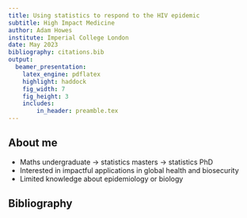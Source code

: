 ```yaml
---
title: Using statistics to respond to the HIV epidemic
subtitle: High Impact Medicine
author: Adam Howes
institute: Imperial College London
date: May 2023
bibliography: citations.bib
output:
  beamer_presentation:
    latex_engine: pdflatex
    highlight: haddock
    fig_width: 7 
    fig_height: 3
    includes:
        in_header: preamble.tex
---
```


## About me

* Maths undergraduate $\to$ statistics masters $\to$ statistics PhD
* Interested in impactful applications in global health and biosecurity
* Limited knowledge about epidemiology or biology

## 

<!-- ## Background -->

<!-- ::: columns -->

<!-- :::: column -->

<!-- * In sub-Saharan Africa, adolescent girls and young women (AGYW) aged 15-29 are disproportionately at risk of HIV infection -->
<!--   * 28% of population and 44% of new infections -->
<!-- * This disparity is because of: -->
<!--   1. Younger age at first sex -->
<!--   2. Age patterns of sexual mixing -->
<!--   3. Structural vulnerabilities and power imbalances -->
<!--   4. Increased susceptibility to HIV infection -->

<!-- :::: -->

<!-- :::: column -->

<!-- ```{r echo=FALSE, out.width = "125px", fig.cap="Tweet from UNAIDS"} -->
<!-- knitr::include_graphics("tweet.png") -->
<!-- ``` -->

<!-- :::: -->

<!-- ::: -->

<!-- ## Prevention packages -->

<!-- * Prevention options can be divided into two: -->
<!--   1. Core package -->
<!--   2. Intensified interventions -->
<!-- * Insufficient resources to offer the more costly intensified interventions to all AGYW -->

<!-- \begin{center} -->
<!-- \begin{tcolorbox}[width=0.9\textwidth, colframe={title}, colback={white}, title={}] -->
<!-- $\implies$ How should interventions be prioritised to have the greatest impact? -->
<!-- \end{tcolorbox} -->
<!-- \end{center} -->

<!-- ## Stratified prevention -->

<!-- ::: columns -->

<!-- :::: column -->

<!-- * Global AIDS strategy 2021-2026 proposed stratifying HIV prevention for AGYW based on -->
<!--   1. Population-level HIV incidence -->
<!--   2. Individual-level sexual risk behaviour -->
<!-- * The two most proximal drivers of sexual transmission -->

<!-- :::: -->

<!-- :::: column -->

<!-- ```{r echo=FALSE, out.width = "125px", fig.cap="Global AIDS strategy"} -->
<!-- knitr::include_graphics("global-aids-strategy.png") -->
<!-- ``` -->

<!-- :::: -->

<!-- ::: -->

<!-- ## Scope for our work -->

<!-- ### Goals -->

<!-- 1. Enable implementation of prevention stratified by incidence and behaviour -->
<!-- 2. Assess the benefits of such approaches: is it worth it? -->

<!-- ### Approach -->

<!-- 1. Estimate the proportion of AGYW in four behavioural risk groups at a district level (in 13 countries identified as priority by The Global Fund) -->
<!-- 2. Analyze the new infections which could be reached by different stratified prevention strategies -->

<!-- ## Data -->

<!-- * Sexual behaviour data from household surveys to place respondents into $K = 4$ risk groups: -->
<!--   1. $k = 1$ Not sexually active -->
<!--   2. $k = 2$ One cohabiting sexual partner -->
<!--   3. $k = 3$ Non-regular sexual partner(s) -->
<!--   4. $k = 4$ Female sex workers -->
<!-- * District-level HIV incidence, prevalence, population size estimates from the Naomi model [@eaton2021naomi] -->
<!--   * Combines survey and programmatic data to estimate indicators in the general population -->
<!-- * Risk ratios from ALPHA network analysis [@slaymaker2020croi] and UNAIDS analysis led by Keith Sabin -->
<!--   * 10 longitudinal studies: https://alpha.lshtm.ac.uk/ -->

<!-- ## -->

<!-- ```{r echo=FALSE, out.width = "400px"} -->
<!-- knitr::include_graphics("depends/category-flowchart.pdf") -->
<!-- ``` -->

<!-- ## -->

<!-- ```{r echo=FALSE, out.width = "400px"} -->
<!-- knitr::include_graphics("depends/available-surveys.png") -->
<!-- ``` -->

<!-- ## Two-stage model for risk group proportions -->

<!-- \begin{center} -->
<!-- \begin{tcolorbox}[width=0.9\textwidth, colframe={title}, colback={white}, title={}] -->
<!-- How do we deal with the fact that only some of the surveys included a transactional sex question? This question is required to differentiate between the $k = 3$ and $k = 4$ risk groups -->
<!-- \end{tcolorbox} -->
<!-- \end{center} -->

<!-- * Our approach was to fit a two-stage model -->
<!--   1. Spatio-temporal multinomial logistic regression model for the proportion of AGYW in the $k = 1, 2, 3^{+}$ risk groups, using all 47 surveys -->
<!--   2. Spatial logistic regression model for the proportion of those in the $k = 3^{+} = \{3, 4\}$ risk groups who are in the $k = 4$ risk group, using only the 13 surveys with a specific transactional sex question -->

<!-- ## Notation -->

<!-- * $k \in \{1, \ldots, 4\}$: risk groups -->
<!-- * $i \in \{1, \ldots, n\}$: districts -->
<!-- * $c[i] \in \{\text{Botswana}, \ldots, \text{Zimbabwe}\}$: country containing district $i$ -->
<!-- * $t \in \{1999, \ldots, 2018\}$: years -->
<!-- * $a \in \{\text{15-19}, \text{20-24}, \text{25-29}\}$: age groups -->
<!-- * $y_{ita}^\star = (y_{ita1}^\star, y_{ita2}^\star, y_{ita3}^\star, y_{ita4}^\star)$: survey weighted multinomial observations -->
<!-- * $m_{ita}^\star$: survey weighted multinomial sample size -->

<!-- ## Multinomial logistic regression model -->

<!-- * Would like to use integrated nested Laplace approximations for fast, accurate inference, but `R-INLA` is not compatible with multinomial likelihoods because they depend on multiple elements of the latent field -->
<!-- * Instead, use that multinomial logistic regression models can be recast as a Poisson log-linear models using the Poisson trick -->
<!-- * This works because conditional on their sum, Poisson counts are jointly multinomially distributed -->
<!-- * If you include observation-specific random effects $\theta_{ita} \sim \mathcal{N}(0, 1000^2)$ in the linear predictor $\eta_{itak} = \theta_{ita} + \cdots$ then the sample sizes $m_{ita}^\star$ can be exactly recovered, ensuring the models are actually the same -->

<!-- ## Multinomial logistic regression model -->

<!-- \begin{align*} -->
<!--     y_{itak}^\star &\sim \text{xPoisson}(\lambda_{itak}) \\ -->
<!--     \log(\lambda_{itak}) &= \theta_{ita} + \beta_k + \zeta_{c[i]k} + \alpha_{ac[i]k} + \phi_{ik} + \gamma_{tk} + \delta_{itk}. -->
<!-- \end{align*} -->

<!-- * The terms are -->
<!--   * $\theta_{ita}$: observation (IID) -->
<!--   * $\beta_k$: category (IID) -->
<!--   * $\zeta_{ck}$: country-category (IID x IID) -->
<!--   * $\alpha_{ack}$: age-country-category (IID x IID x IID) -->
<!--   * $\phi_{ik}$: space-category ({IID, **Besag**} x IID) -->
<!--   * $\gamma_{tk}$: year-category ({**IID**, AR1} x IID) -->
<!--   * $\delta_{itk}$: space-year-category (Implemented but crashing on cluster at the moment...) -->
<!-- * Without category interactions, any effect will be washed out when we apply softmax to get the probabilities! -->

<!-- ##  -->

<!-- ```{r echo=FALSE, warning =FALSE, out.width="350px", fig.cap = "The Besag model, $\\phi_i \\, | \\, \\phi_{-i} \\sim \\mathcal{N} \\left(\\frac{1}{n_{\\delta i}} \\sum_{j: j \\sim i} \\phi_j, \\frac{1}{n_{\\delta i}\\tau_\\phi} \\right)$, operates on the neighbourhood graph."} -->
<!-- areas <- sf::read_sf("depends/zwe_areas.geojson") -->

<!-- areas %>% -->
<!--   filter(area_level == 2) %>% -->
<!--   bsae::plot_graph(add_geography = TRUE) -->
<!-- ``` -->

<!-- ## Multinomial logistic regression model -->

<!-- * Independent penalised complexity [@simpson2017penalising] priors on all standard deviation parameters with $\sigma = 0$ and $\mathbb{P}(\sigma > 2.5 = 0.01)$ -->
<!--   * Sidenote, I'm interested as to if joint priors might be more suitable -->
<!-- * Possible (but tricky) to define all these interactions in `R-INLA` by combination of the `group` and `replicate` options -->
<!--   * Check out the `aaa_fit_multi-sexbehav-sae` report if you're interested! -->
<!-- * Used sum-to-zero constraints to make posterior inferences interpretable -->
<!--   * Because we're interested in the contribution of each random effect to total variance -->
<!-- * Model comparison via CPO statistic -->

<!-- ## Logistic regression model -->

<!-- \begin{align*} -->
<!--     y_{ia4}^\star &\sim \text{Binomial} \left( y_{ia3}^\star + y_{ia4}^\star, q_{ia} \right), \label{eq:logistic-regression} \\ -->
<!--     q_{ia} &= \text{logit}^{-1} \left( \eta_{ia} \right), \\ -->
<!--     \eta_{ia} &= \beta_0 +  \zeta_{c[i]} + \alpha_{ac[i]} + \phi_i + \beta_{\texttt{cfsw}} \texttt{cfsw}_{c[i]}. -->
<!-- \end{align*} -->

<!-- * The terms are -->
<!--   * $\beta_0$: intercept -->
<!--   * $\zeta_{c[i]}$: country effects (IID) -->
<!--   * $\alpha_{ac[i]}$ age-country effects (IID) -->
<!--   * $\phi_i$: spatial effects (IID, **Besag**) -->
<!--   * Clients of FSW covariates (`cfswever`, **`cfswrecent`**) [@hodgins2022population] -->

<!-- ## Combination and FSW adjustment -->

<!-- * Take 1000 samples from each model, then manipulate suitably to generate estimates for all four risk groups -->
<!-- * We adjusted the samples from the $k = 4$ risk group to match age-country FSW estimates, reallocating into non-regular partner(s) -->
<!--   * Obtained these by disaggregating @stevens2022estimating by age using estimates of sexually active population from @nguyen2022trends -->

<!-- \begin{center} -->
<!-- \begin{tcolorbox}[width=0.9\textwidth, colframe={title}, colback={white}, title={}] -->
<!-- $\implies$ Estimates of risk group proportions $p_{itak}$ by district, year and age group -->
<!-- \end{tcolorbox} -->
<!-- \end{center} -->

<!-- ## -->

<!-- ```{r echo=FALSE, out.width="350px", fig.cap = "We found a geographic discontinuity in behaviour between Southern and Eastern Africa."} -->
<!-- knitr::include_graphics("depends/aids-abstract-A.pdf") -->
<!-- ``` -->

<!-- ## -->

<!-- ```{r echo=FALSE, out.width="350px", fig.cap = "Viewing the discontinuity another way."} -->
<!-- knitr::include_graphics("depends/aids-abstract-B.pdf") -->
<!-- ``` -->

<!-- ## -->

<!-- ```{r echo=FALSE, out.width="350px", fig.cap = "Proportions of variance explained."} -->
<!-- knitr::include_graphics("depends/aaa-variance-proportions.pdf") -->
<!-- ``` -->

<!-- ## Benefits of our modelled risk group estimates -->

<!-- * Integration of all relevant surveys -->
<!--   * Two-stage approach allowed estimating FSW proportion even for surveys without a specific transactional sex question -->
<!-- * Alleivating small-sample sizes by borrowing information -->
<!--   * We borrowed information across space, between countries and over surveys so that our estimates more plausibly reflect spatial heterogeneity -->
<!-- * Estimates where there isn't direct data -->
<!--   * Although some people think of this as "making up data", the data almost never "speak for themselves" (everything is a model) -->
<!--   * Uncertainty should be higher in regions with infilling: important to transparently communicate this -->

<!-- ## -->

<!-- ```{r echo=FALSE, out.width = "350px", fig.cap = "Illustration of the problem with direct survey estimates."} -->
<!-- knitr::include_graphics("depends/model-direct-benefits.png") -->
<!-- ``` -->

<!-- ## HIV prevalence and incidence by risk group -->

<!-- * We used our risk group proportion estimates together with incidence relative risk ratios and prevalence ratios to disaggregate general population HIV estimates in the most recent year -->
<!-- * Disaggregated number of new infections on a linear scale, and people living with HIV (PLHIV) on a logit scale -->
<!--   * Using a linear scale for PLHIV resulted in prevalences outside $[0, 1]$ -->

<!-- \begin{center} -->
<!-- \begin{tcolorbox}[width=0.9\textwidth, colframe={title}, colback={white}, title={}] -->
<!-- $\implies$ Estimates of HIV incidence $\lambda_{iak}$, number of new HIV infections $I_{iak}$, HIV prevalence $\rho_{iak}$ and PLHIV $H_{iak}$ by district, age group and risk group -->
<!-- \end{tcolorbox} -->
<!-- \end{center} -->

<!-- ## Prioritisation with risk group information -->

<!-- * Suppose we have all of the information (district, age, and risk group) -->
<!-- * Which are the strata with highest incidence? -->

<!-- ```{r include=FALSE} -->
<!-- df <- readr::read_csv("depends/incidence-district-sexbehav.csv") -->

<!-- df_area_age_behav <- df %>% -->
<!--   select(area_id, age_group, population_nosex12m, incidence_nosex12m, starts_with("population_sex"), starts_with("incidence_sex")) %>% -->
<!--   pivot_longer( -->
<!--     cols = starts_with("population") | starts_with("incidence"), -->
<!--     names_to = c("indicator", "category"), -->
<!--     names_sep = "_" -->
<!--   ) %>% -->
<!--   pivot_wider( -->
<!--     id_cols = c("area_id", "age_group", "category"), -->
<!--     names_from = "indicator", -->
<!--     values_from = "value" -->
<!--   ) -->
<!-- ``` -->

<!-- ```{r echo=FALSE} -->
<!-- df_area_age_behav %>% -->
<!--   arrange(desc(incidence)) %>% -->
<!--   head() %>% -->
<!--   knitr::kable(digits = 2) -->
<!-- ``` -->

<!-- ## Prioritisation without risk group information -->

<!-- * What about if we lost the risk group information? Now what are the strata with the highest incidence? -->

<!-- ```{r include=FALSE} -->
<!-- df_area_age <- df_area_age_behav %>% -->
<!--   group_by(area_id, age_group) %>% -->
<!--   summarise( -->
<!--     incidence = sum(incidence * population, na.rm = TRUE) / sum(population, na.rm = TRUE), -->
<!--     population = sum(population, na.rm = TRUE) -->
<!--   ) %>% -->
<!--   ungroup() -->
<!-- ``` -->

<!-- ```{r echo=FALSE} -->
<!-- df_area_age %>% -->
<!--   select(area_id, age_group, population, incidence) %>% -->
<!--   arrange(desc(incidence)) %>% -->
<!--   head() %>% -->
<!--   knitr::kable(digits = 2) -->
<!-- ``` -->

<!-- ## -->

<!-- ```{r echo=FALSE, out.width = "350px", fig.cap = "New infections reached prioritising according to different stratifications."} -->
<!-- knitr::include_graphics("depends/infections-reached.pdf") -->
<!-- ``` -->

<!-- ## Limitations -->

<!-- * Simplistic infections reached analysis -->
<!--   * No accounting for difficulty in reaching each strata -->
<!--   * Variable intervention effectiveness -->
<!--   * Change in strata membership -->
<!-- * Under-reporting of high risk sexual behaviours -->
<!--   * Variation in under-reporting (likely by age, foremost, and location, less so) particularly concerning -->
<!-- * Risk groups definition justification not clear -->
<!--   * Didn't consider other important characteristics that may determine risk e.g. condom usage -->
<!-- * Only focused on AGYW 15-29 -->
<!--   * Could be extended to adults of both sexes aged 15-49 -->

<!-- ## Takeaways -->

<!-- 1. Risk group estimates can help implement the Global AIDS Strategy; tool and user guide currently being rolled out! -->
<!-- 2. Importance of reaching FSW -->
<!-- 3. Countries have different epidemic profiles -->

<!-- ## Acknowledgements -->

<!-- * Joint work with members of the HIV inference group (`hiv-inference.org`) particularly Katie Risher and Jeff Eaton -->
<!-- * The code for this project is at `github.com/athowes/multi-agyw` -->

<!-- ## About me -->

<!-- * At Waterloo this term to work with Alex Stringer on improving the approximate inference method we use for the Naomi model -->
<!-- * Interested in Bayesian statistics, and applications in global health and biosecurity -->
<!-- * Recently worked on early detection of biological threats with metagenomic sequencing at the Nucleic Acid Observatory -->
<!-- * You can find me online at `athowes.github.io` -->
<!-- * Come say hi if you have any similar interests! -->

<!-- # Supplement -->

<!-- ## -->

<!-- ```{r echo=FALSE, out.width="350px", fig.cap = "Results of FSW age disaggregation."} -->
<!-- knitr::include_graphics("depends/age-disagg-fsw-line.pdf") -->
<!-- ``` -->

<!-- ##  -->

<!-- ```{r echo=FALSE, out.width="350px", fig.cap = "PIT histograms and ECDF difference plots."} -->
<!-- knitr::include_graphics("depends/coverage.pdf") -->
<!-- ``` -->

## Bibliography {.allowframebreaks}
